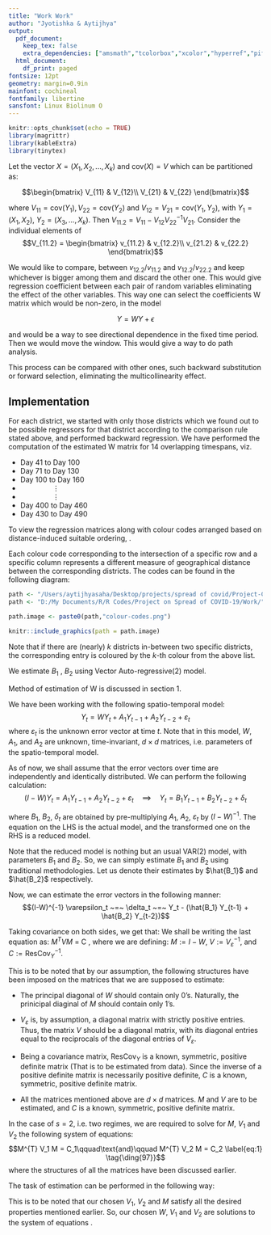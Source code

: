 ```yaml
---
title: "Work Work"
author: "Jyotishka & Aytijhya"
output:
  pdf_document:
    keep_tex: false
    extra_dependencies: ["amsmath","tcolorbox","xcolor","hyperref","pifont"]
  html_document:
    df_print: paged
fontsize: 12pt
geometry: margin=0.9in
mainfont: cochineal
fontfamily: libertine
sansfont: Linux Biolinum O
---
```



```r
knitr::opts_chunk$set(echo = TRUE)
library(magrittr)
library(kableExtra)
library(tinytex)


```

\definecolor{mypink1}{rgb}{0.95, 0.91, 0.85}
\definecolor{Prussian}{rgb}{0,0.2,0.4}
\definecolor{DeepBlue}{HTML}{3E0080}

\section{\textbf{\textcolor{DeepBlue}{\ding{99} ~Estimation of $W$ in the model $Y=WY +\epsilon$}}}

Let the vector $X = (X_1, X_2, . . . , X_k)$ and $\text{cov}(X) = V$ which can be partitioned as:

$$\begin{bmatrix}
V_{11} & V_{12}\\
V_{21} & V_{22}
\end{bmatrix}$$

where $V_{11} = \text{cov}(Y_1), V_{22} = \text{cov}(Y_2)$ and $V_{12} = V_{21} = \text{cov}(Y_1, Y_2)$, with $Y_1 = (X_1, X_2)$, $Y_2 = (X_3, . . . , X_k)$. Then $V_{11.2} = V_{11} - V_{12}V_{22}^{-1}V_{21}$. Consider the individual elements of
$$V_{11.2} =
\begin{bmatrix}
v_{11.2} & v_{12.2}\\
v_{21.2} & v_{22.2}
\end{bmatrix}$$

We would like to compare, between $v_{12.2}/v_{11.2}$ and $v_{12.2}/v_{22.2}$ and keep whichever is bigger among them and discard the other one. This would give regression coefficient between each pair of random variables eliminating the effect of the other variables. This way one can select the coefficients W matrix which would be non-zero, in the model

$$Y = W Y + \epsilon$$

and would be a way to see directional dependence in the fixed time period. Then we would
move the window. This would give a way to do path analysis. 

This process can be compared with other ones, such backward substitution or forward selection, eliminating the multicollinearity effect.

## Implementation
For each district, we started with only those districts which we found out to be possible regressors for that district according to the comparison rule stated above, and performed backward regression. We have performed the computation of the estimated W matrix for 14 overlapping timespans, viz. 

- Day 41 to Day 100
- Day 71 to Day 130
- Day 100 to Day 160
- $\qquad\qquad\vdots$
- $\qquad\qquad\vdots$
- Day 400 to Day 460
- Day 430 to Day 490

<!-- \url{https://docs.google.com/spreadsheets/d/1hFpKcdnLRwBDkUKUuyvido8DRcwitRgPzPTJd85r9Jc/edit?usp=sharing} -->

To view the regression matrices along with colour codes arranged based on distance-induced suitable ordering, \href{https://docs.google.com/spreadsheets/d/1hFpKcdnLRwBDkUKUuyvido8DRcwitRgPzPTJd85r9Jc/edit?usp=sharing}{\textcolor{blue}{please click here}}.

Each colour code corresponding to the intersection of a specific row and a specific column represents a different measure of geographical distance between the corresponding districts. The codes can be found in the following diagram:

```r

path <- "/Users/aytijhyasaha/Desktop/projects/spread of covid/Project-COVID-19-Spread/Work/"
path <- "D:/My Documents/R/R Codes/Project on Spread of COVID-19/Work/"

path.image <- paste0(path,"colour-codes.png")

knitr::include_graphics(path = path.image)
```

Note that if there are (nearly) $k$ districts in-between two specific districts, the corresponding entry is coloured by the $k$-th colour from the above list.

\section{\textbf{\textcolor{DeepBlue}{\ding{99} ~Estimation of the reduced model $Y_t = B_1 Y_{t-1} + B_2 Y_{t-2} + \delta_t$}}}

We estimate $B_1$ , $B_2$ using Vector Auto-regressive(2) model.

\section{\textbf{\textcolor{DeepBlue}{\ding{99} ~Estimation of the original spatio-temporal model $ Y_t = WY_t + A_1 Y_{t-1} + A_2 Y_{t-2} + \varepsilon_t $}}}
Method of estimation of W is discussed in section 1. 

<!-- \begin{align*} -->
<!--     \text{cov}(p,q) &= \text{cov}(\alpha q + \varepsilon , \beta p + \eta)\\ -->
<!--     &= \alpha\beta\cdot\text{cov}(p,q) + \alpha\cdot\text{cov}(q,\eta) + \beta\cdot\text{cov}(p,\varepsilon)\\ -->
<!--     &= \alpha\beta\cdot\text{cov}(p,q) + \alpha\cdot\text{cov}(q,q - \beta p) + \beta\cdot\text{cov}(p,p - \alpha q)\\ -->
<!--     &= \alpha\cdot\text{var}(q) + \beta\cdot\text{var}(p) - \alpha\beta\cdot\text{cov}(p,q) -->
<!-- \end{align*} -->

<!-- Therefore, we have: -->
<!-- $$~\text{cov}(p,q) = \dfrac{1}{1+\alpha\beta}\Big[\alpha\cdot\text{var}(q) + \beta\cdot\text{var}(p)\Big] $$ -->

<!-- Also,we calculated  -->
<!-- $$var(q) = \frac{\beta^2 \sigma^2_{\eta,s} + \sigma^2_{\epsilon,s}}{(1-\alpha \beta)^2} $$ -->
<!-- $$var(p) = \frac{\alpha^2 \sigma^2_{\epsilon,s} + \sigma^2_{\eta,s}}{(1-\alpha \beta)^2}$$ -->

<!-- For $s=1,2$; we have 6 equations using the sample estimates of the variances and covariances over the two regimes and there are 6 unknowns : $\alpha, \beta, \sigma^2_{\epsilon,1}, \sigma^2_{\epsilon,2}, \sigma^2_{\eta,1}, \sigma^2_{\eta,2}$ -->






We have been working with the following spatio-temporal model: $$Y_t = W Y_t + A_1 Y_{t-1} + A_2 Y_{t-2} + \varepsilon_t$$ where $\varepsilon_t$ is the unknown error vector at time $t$. Note that in this model, $W$, $A_1$, and $A_2$ are unknown, time-invariant, $d \times d$ matrices, i.e. parameters of the spatio-temporal model.

As of now, we shall assume that the error vectors over time are independently and identically distributed. We can perform the following calculation:
$$(I - W) Y_t =  A_1 Y_{t-1} + A_2 Y_{t-2} + \varepsilon_t \quad\implies\quad Y_t =  B_1 Y_{t-1} + B_2 Y_{t-2} + \delta_t$$

where $B_1$, $B_2$, $\delta_t$ are obtained by pre-multiplying $A_1$, $A_2$, $\varepsilon_t$ by $(I - W)^{-1}$. The equation on the LHS is the actual model, and the transformed one on the RHS is a reduced model.

Note that the reduced model is nothing but an usual VAR(2) model, with parameters $B_1$ and $B_2$. So, we can simply estimate $B_1$ and $B_2$ using traditional methodologies. Let us denote their estimates by $\hat{B_1}$ and $\hat{B_2}$ respectively.

Now, we can estimate the error vectors in the following manner:
$$(I-W)^{-1} \varepsilon_t ~=~ \delta_t ~=~ Y_t - (\hat{B_1} Y_{t-1} + \hat{B_2} Y_{t-2})$$

\begin{tcolorbox}
We shall be making an assumption that the covariance matrix of $\varepsilon_t$, say $V$, is a diagonal matrix.
\end{tcolorbox}

Taking covariance on both sides, we get that:
\begin{align*}
  &\qquad\quad (I-W)^{-1} \varepsilon_t  ~=~ Y_t - (\hat{B_1} Y_{t-1} + \hat{B_2} Y_{t-2})\\
  &\implies~ \text{cov}\big((I-W)^{-1} \varepsilon_t\big)  ~=~ \text{cov}\big(Y_t - (\hat{B_1} Y_{t-1} + \hat{B_2} Y_{t-2})\big)\\
  &\implies~(I-W)^{-1} V_\varepsilon \big((I-W)^{-1}\big)^{T} ~=~ \text{ResCov}_Y\\
  &\implies~ (I-W)^{T} V^{-1}_\varepsilon (I-W) ~=~ \text{ResCov}^{-1}_Y\\
\end{align*} 
We shall be writing the last equation as: $M^{T}VM ~=~ \text{C}$ , where we are defining: $M := I-W$, $V := V^{-1}_\varepsilon$, and $C := \text{ResCov}^{-1}_Y$.

This is to be noted that by our assumption, the following structures have been imposed on the matrices that we are supposed to estimate:

- The principal diagonal of $W$ should contain only $0$'s. Naturally, the prinicipal diaginal of $M$ should contain only $1$'s.

- $V_\varepsilon$ is, by assumption, a diagonal matrix with strictly positive entries. Thus, the matrix $V$ should be a diagonal matrix, with its diagonal entries equal to the reciprocals of the diagonal entries of $V_\varepsilon$.

- Being a covariance matrix, $\text{ResCov}_Y$ is a known, symmetric, positive definite matrix (That is to be estimated from data). Since the inverse of a positive definite matrix is necessarily positive definite, $C$ is a known, symmetric, positive definite matrix.

- All the matrices mentioned above are $d\times d$ matrices. $M$ and $V$ are to be estimated, and $C$ is a known, symmetric, positive definite matrix.



\begin{tcolorbox}[colback=red!5, colframe=red!75!black, title=Estimation for two regimes]
We can partition our time series dataset into multiple regimes, and estimate $M$ and $V$ accordingly. For simplicity, we may consider two regimes. In general, for the $s$-th regime, we shall be denoting the the corresponding matrices by $M$, $V_s$ and $C_s$. Note that $M$ is independent of $s$, because we are assuming that the spatial matrix $W$ remains invariant over time.
%\tcblower
%Here, you see the lower part of the box.
\end{tcolorbox}

In the case of $s = 2$, i.e. two regimes, we are required to solve for $M$, $V_1$ and $V_2$ the following system of equations:
$$M^{T} V_1 M = C_1\qquad\text{and}\qquad M^{T} V_2 M = C_2 \label{eq:1} \tag{\ding{97}}$$
where the structures of all the matrices have been discussed earlier.

The task of estimation can be performed in the following way:

\begin{itemize}
  \item We can start off by writing down a spectral decomposition of $C_1$, let's say $C_1 = D^{T}_1 \Sigma_1 D_1$ where $\Sigma_1$ is a diagonal matrix containing the eigenvalues of $C_1$, say $\lambda_1$, $\lambda_2$, $\cdots$, $\lambda_d$, and the rows of $D_1$ contain the corresponding eigenvectors.

  \item Define $V_1 := \text{diag}\big(\lambda^2_1, \lambda^2_2, \cdots, \lambda^2_d\big)$, viz. a diagonal matrix containing the squared eigenvalues of $C_1$ as its principal diagonal elements.
  
  \item Define $M := V_1^{-\frac{1}{2}} \Sigma^{\frac{1}{2}}_1 D_1$. Note that:
  $$M^{T} V_1 M ~=~ D_1^T ~\Sigma^{\frac{1}{2}}_1~ V_1^{-\frac{1}{2}}~ V_1~ V_1^{-\frac{1}{2}} ~\Sigma^{\frac{1}{2}}_1 ~D_1 ~=~ D_1^T ~\Sigma_1 ~D_1 ~=~ C_1$$
  \item Define $V_2 := \big(M^{-1})^T C_2 M^{-1}$.
\end{itemize}

This is to be noted that our chosen $V_1$, $V_2$ and $M$ satisfy all the desired properties mentioned earlier. So, our chosen $W$, $V_1$ and $V_2$ are solutions to the system of equations \eqref{eq:1}.





